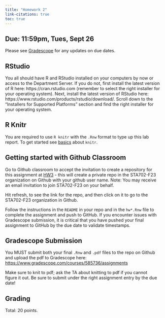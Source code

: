 ```yaml
---
title: "Homework 2"
link-citations: true
toc: true
---
```




## Due: 11:59pm, Tues, Sept 26

Please see [Gradescope](https://www.gradescope.com/courses/585736/assignments) for any updates on due dates.

## RStudio

You all should have R and RStudio installed on your computers by now or access to the Department Server. If you do not, first install the latest version of R here: https://cran.rstudio.com (remember to select the right installer for your operating system). Next, install the latest version of RStudio here: https://www.rstudio.com/products/rstudio/download/. Scroll down to the "Installers for Supported Platforms" section and find the right installer for your operating system.

## R Knitr

You are required to use `R knitr` with the `.Rnw` format to type up this lab report.  To get started see [basics](https://kbroman.org/knitr_knutshell/pages/latex.html) about `knitr`.


## Getting started with Github Classroom

Go to Github classroom to  accept the invitation to create a repository for this assignment  at [HW3](https://classroom.github.com/a/0B52DQ6c) -
this will create a private repo in the STA702-F23 organization on Github with your github user name. Note: You may receive an email invitation to join STA702-F23 on your behalf. 

Hit refresh, to see the link for the repo, and then click on it to go to the STA702-F23 organization in Github.

Follow the instructions in the `README` in your repo and in the `hw*.Rnw` file to complete the assignment and
push to GitHub. If you encounter issues with Gradescope submission, it is critical
that you have pushed your final assignment to GitHub by the due date to validate timestamps.


## Gradescope Submission

You MUST submit both your final `.Rnw` and `.pdf` files to the repo on Github and upload the pdf to Gradescope here: [https://www.gradescope.com/courses/585736/assignments](https://www.gradescope.com/courses/585736/assignments)

Make sure to knit to pdf; ask the TA about knitting to pdf if you cannot figure it out. Be sure to submit under the right assignment entry by the due date!  


## Grading

Total: 20 points.
  